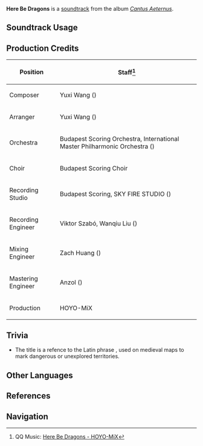 {{Soundtrack Infobox
|image          = Cantus Aeternus.png
|album          = Cantus Aeternus
|disc           = 1
|number         = 08
|featured       =
|featured2      =
|featured3      =
|featured_disc  =
|featured_disc2 =
|featured_disc3 =
|youtube_id     = r33CmYx1RaM
|spotify_id     = 08YUAVNha8FSmDEewg3a2t
|previous       = Faded Banquet
|next           = Splendorous Heritage
}}
'''Here Be Dragons''' is a [[soundtrack]] from the album ''[[Cantus Aeternus]]''.

==Soundtrack Usage==
{{Soundtrack Usage
|location          = Caesareum Palace
|quest             = 
|domain            = 
|eventgameplay     = 
|special_displayed = 
|special           = 
|teapot            = 
|mediaoriginal     =
}}
<!--
==Other Arrangements==
{{Files by Category Gallery|Media Using an Unreleased Arrangement of {{subst:#titleparts:{{subst:PAGENAME}}}} Soundtrack}}
-->
==Production Credits==
{| class="wikitable sortable"
|-
! Position
! Staff<ref>QQ Music: [https://y.qq.com/n/ryqq/songDetail/003WgL9p4cjHHd {{zh|此处有龙}} Here Be Dragons - HOYO-MiX]</ref>
|-
! Composer
| Yuxi Wang ({{zh|王予曦}})
|-
! Arranger
| Yuxi Wang ({{zh|王予曦}})
|-
! Orchestra
| Budapest Scoring Orchestra, International Master Philharmonic Orchestra ({{zh|国际首席爱乐乐团}})
|-
! Choir
| Budapest Scoring Choir
|-
! Recording Studio
| Budapest Scoring, SKY FIRE STUDIO ({{zh|九紫天诚录音棚}})
|-
! Recording Engineer
| Viktor Szabó, Wanqiu Liu ({{zh|刘婉秋}})
|-
! Mixing Engineer
| Zach Huang ({{zh|黄巍}})
|-
! Mastering Engineer
| Anzol ({{zh|鸦雀有声}})
|-
! Production
| HOYO-MiX
|}

==Trivia==
* The title is a refence to the Latin phrase {{w|Here be dragons|"hic sunt dracones"}}, used on medieval maps to mark dangerous or unexplored territories.

==Other Languages==
{{Other Languages|default_hidden=1
|en       = Here Be Dragons
|zhs      = 此处有龙
|zhs_rm   = Cǐchù Yǒu Lóng
|zht      = 此處有龍
|zht_rm   = Cǐchù Yǒu Lóng 
|zh_tl    = Here Be Dragons
|ja       = 此処に龍あり
|ja_rm    = Koko ni Ryuu Ari
|ja_tl    = Here Be Dragons
}}

==References==
{{Reflist}}

==Navigation==
{{Soundtrack Navbox|Cantus Aeternus}}